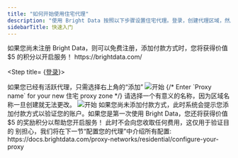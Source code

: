 ```yaml
---
title: "如何开始使用住宅代理"
description: "使用 Bright Data 按照以下步骤设置住宅代理。登录，创建代理区域，然后验证您的账户即可开始。"
sidebarTitle: 快速入门
---
```


<Tip>
  如果您尚未注册 Bright Data，则可以免费注册，添加付款方式时，您将获得价值 $5 的积分以开启服务！
  https://brightdata.com/
</Tip>

<Steps>

  <Step title= {<a href="https://brightdata.com/cp/start">登录</a>}>
  </Step>

  <Step title="导航到“我的区域”">
    <Accordion title="在“我的区域”页面的“住宅代理”下，点击“开始”">
    <Warning>
      如果您已经有活跃代理，只需选择右上角的“添加”
    </Warning>
    <Frame>
      <img src="/images/proxy-networks/residential/get_started.png" alt='开始'/>
    </Frame>
    </Accordion>
  </Step>

  <Step title="选择您的代理名称">
    {/* Enter `Proxy name` for your new 住宅 proxy zone */}
    <Accordion title="为您的新住宅代理输入代理名称">
    <Warning>
      请选择一个有意义的名称，因为区域名称一旦创建就无法更改。
    </Warning>
        <Frame>
      <img src="/images/proxy-networks/residential/add_a_new_proxy.png" alt='开始'/>
    </Frame>
    </Accordion>
  </Step>

  <Step title="点击“添加代理”">
  </Step>
</Steps>

<Accordion title="在继续操作之前，请验证您的账户">
  如果您尚未添加付款方式，此时系统会提示您添加付款方式以验证您的账户。如果您是第一次使用 Bright Data，您还将获得价值 $5 的奖励积分以帮助您开启服务！
  <Tip>
    此时不会向您收取任何费用，这仅用于验证目的
  </Tip>
</Accordion>

<Note>
别担心，我们将在下一节“配置您的代理”中介绍所有配置:
https://docs.brightdata.com/proxy-networks/residential/configure-your-proxy
</Note>
